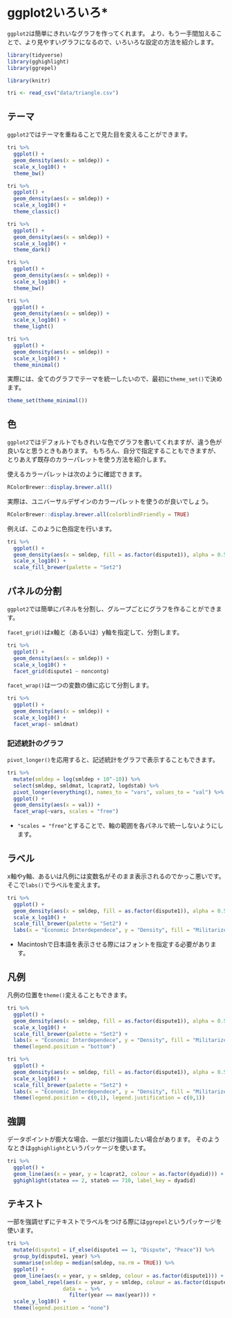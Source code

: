 # ggplot2いろいろ* {#ggplot2}

`ggplot2`は簡単にきれいなグラフを作ってくれます。
より、もう一手間加えることで、より見やすいグラフになるので、いろいろな設定の方法を紹介します。

```r
library(tidyverse)
library(gghighlight)
library(ggrepel)
```

```r
library(knitr)
```

```r
tri <- read_csv("data/triangle.csv")
```

## テーマ

`ggplot2`ではテーマを重ねることで見た目を変えることができます。

```r
tri %>% 
  ggplot() + 
  geom_density(aes(x = smldep)) + 
  scale_x_log10() + 
  theme_bw()
```

```r
tri %>% 
  ggplot() + 
  geom_density(aes(x = smldep)) + 
  scale_x_log10() + 
  theme_classic()
```

```r
tri %>% 
  ggplot() + 
  geom_density(aes(x = smldep)) + 
  scale_x_log10() + 
  theme_dark()
```

```r
tri %>% 
  ggplot() + 
  geom_density(aes(x = smldep)) + 
  scale_x_log10() + 
  theme_bw()
```

```r
tri %>% 
  ggplot() + 
  geom_density(aes(x = smldep)) + 
  scale_x_log10() + 
  theme_light()
```

```r
tri %>% 
  ggplot() + 
  geom_density(aes(x = smldep)) + 
  scale_x_log10() + 
  theme_minimal()
```

実際には、全てのグラフでテーマを統一したいので、最初に`theme_set()`で決めます。

```r
theme_set(theme_minimal())
```

## 色

`ggplot2`ではデフォルトでもきれいな色でグラフを書いてくれますが、違う色が良いなと思うときもあります。
もちろん、自分で指定することもできますが、とりあえず既存のカラーパレットを使う方法を紹介します。

使えるカラーパレットは次のように確認できます。

```r
RColorBrewer::display.brewer.all()
```

実際は、ユニバーサルデザインのカラーパレットを使うのが良いでしょう。

```r
RColorBrewer::display.brewer.all(colorblindFriendly = TRUE)
```

例えば、このように色指定を行います。

```r
tri %>% 
  ggplot() + 
  geom_density(aes(x = smldep, fill = as.factor(dispute1)), alpha = 0.5) + 
  scale_x_log10() + 
  scale_fill_brewer(palette = "Set2")
```

## パネルの分割

`ggplot2`では簡単にパネルを分割し、グループごとにグラフを作ることができます。

`facet_grid()`はx軸と（あるいは）y軸を指定して、分割します。

```r
tri %>% 
  ggplot() + 
  geom_density(aes(x = smldep)) + 
  scale_x_log10() + 
  facet_grid(dispute1 ~ noncontg)
```

`facet_wrap()`は一つの変数の値に応じて分割します。

```r
tri %>% 
  ggplot() + 
  geom_density(aes(x = smldep)) + 
  scale_x_log10() + 
  facet_wrap(~ smldmat)
```

### 記述統計のグラフ

`pivot_longer()`を応用すると、記述統計をグラフで表示することもできます。

```r
tri %>% 
  mutate(smldep = log(smldep + 10^-10)) %>% 
  select(smldep, smldmat, lcaprat2, logdstab) %>% 
  pivot_longer(everything(), names_to = "vars", values_to = "val") %>% 
  ggplot() + 
  geom_density(aes(x = val)) + 
  facet_wrap(~vars, scales = "free")
```

- `"scales = "free"`とすることで、軸の範囲を各パネルで統一しないようにします。

## ラベル

x軸やy軸、あるいは凡例には変数名がそのまま表示されるのでかっこ悪いです。
そこで`labs()`でラベルを変えます。

```r
tri %>% 
  ggplot() + 
  geom_density(aes(x = smldep, fill = as.factor(dispute1)), alpha = 0.5) + 
  scale_x_log10() + 
  scale_fill_brewer(palette = "Set2") + 
  labs(x = "Economic Interdependece", y = "Density", fill = "Militarized Dispute")
```

- Macintoshで日本語を表示させる際にはフォントを指定する必要があります。

## 凡例

凡例の位置を`theme()`変えることもできます。

```r
tri %>% 
  ggplot() + 
  geom_density(aes(x = smldep, fill = as.factor(dispute1)), alpha = 0.5) + 
  scale_x_log10() + 
  scale_fill_brewer(palette = "Set2") + 
  labs(x = "Economic Interdependece", y = "Density", fill = "Militarized Dispute") + 
  theme(legend.position = "bottom")
```

```r
tri %>% 
  ggplot() + 
  geom_density(aes(x = smldep, fill = as.factor(dispute1)), alpha = 0.5) + 
  scale_x_log10() + 
  scale_fill_brewer(palette = "Set2") + 
  labs(x = "Economic Interdependece", y = "Density", fill = "Militarized Dispute") + 
  theme(legend.position = c(0,1), legend.justification = c(0,1))
```

## 強調

データポイントが膨大な場合、一部だけ強調したい場合があります。
そのようなときは`gghighlight`というパッケージを使います。

```r
tri %>% 
  ggplot() + 
  geom_line(aes(x = year, y = lcaprat2, colour = as.factor(dyadid))) + 
  gghighlight(statea == 2, stateb == 710, label_key = dyadid)
```

## テキスト

一部を強調せずにテキストでラベルをつける際には`ggrepel`というパッケージを使います。

```r
tri %>% 
  mutate(dispute1 = if_else(dispute1 == 1, "Dispute", "Peace")) %>% 
  group_by(dispute1, year) %>% 
  summarise(smldep = median(smldep, na.rm = TRUE)) %>% 
  ggplot() + 
  geom_line(aes(x = year, y = smldep, colour = as.factor(dispute1))) + 
  geom_label_repel(aes(x = year, y = smldep, colour = as.factor(dispute1), label = dispute1),
                  data = . %>% 
                    filter(year == max(year))) + 
  scale_y_log10() + 
  theme(legend.position = "none")
```

